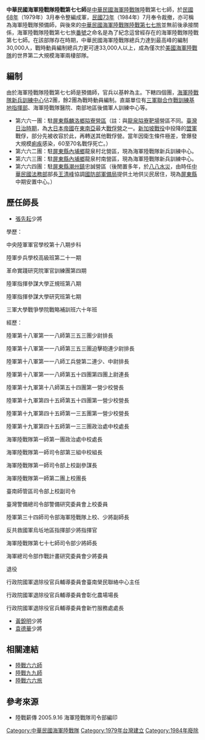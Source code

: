 {{nofootnotes|time=2011-06-29T06:15:39+00:00}}
'''中華民國海軍陸戰隊陸戰第七七師'''是[[中華民國海軍陸戰隊|中華民國海軍陸戰隊]]陸戰第七七師，於[[民國68年|民國68年]]（1979年）3月奉令整編成軍，[[民國73年|民國73年]]（1984年）7月奉令裁撤，亦可稱為海軍陸戰隊預備師，與後來的[[陸戰77旅|中華民國海軍陸戰隊陸戰第七七旅]]並無前後承接關係，海軍陸戰隊陸戰第七七旅[[番號|番號]]之命名是為了紀念這曾經存在的海軍陸戰隊陸戰第七七師。在該部隊存在時期，中華民國海軍陸戰隊總兵力達到最高峰的編制30,000人，戰時動員編制總兵力更可達33,000人以上，成為僅次於[[美國海軍陸戰隊|美國海軍陸戰隊]]的世界第二大規模海軍兩棲部隊。

== 編制 ==
由於海軍陸戰隊陸戰第七七師是預備師，官兵以基幹為主。下轄四個團，[[海軍陸戰隊新兵訓練中心|海軍陸戰隊新兵訓練中心]]佔2團，餘2團為戰時動員編制。直屬單位有[[三軍聯合作戰訓練基地指揮部|三軍聯合作戰訓練基地指揮部]]、海軍陸戰隊醫院、南部地區後備軍人訓練中心等。
*第六六一團：駐[[屏東縣|屏東縣]][[麟洛鄉|麟洛鄉]][[麟洛隘寮營區|隘寮營區]]（註：與[[龍泉隘寮靶場|龍泉隘寮靶場]]營區不同。[[臺灣日治時期|臺灣日治時期]]，為[[大日本帝國|大日本帝國]]在[[東南亞|東南亞]]最大[[戰俘營|戰俘營]]之一。[[新加坡戰役|新加坡戰役]]中投降的[[盟軍|盟軍]]戰俘，部分先被收容於此，再轉送其他戰俘營。當年因衛生條件極差，曾爆發大規模[[痢疾|痢疾]]感染，60至70名戰俘死亡。）
*第六六二團：駐[[屏東縣|屏東縣]][[內埔鄉|內埔鄉]]龍泉村北營區，現為海軍陸戰隊新兵訓練中心。
*第六六三團：駐[[屏東縣|屏東縣]][[內埔鄉|內埔鄉]]龍泉村南營區，現為海軍陸戰隊新兵訓練中心。
*第六六四團：駐[[屏東縣|屏東縣]][[潮州鎮|潮州鎮]]忠誠營區（後閒置多年，於[[八八水災|八八水災]]，由時任[[中華民國法務部|中華民國法務部]]部長[[王清峰|王清峰]]協調[[國防部軍備局|國防部軍備局]]提供土地供災民居住，現為[[屏東縣|屏東縣]]中期安置中心。）

==歷任師長==
*[[張先耘|張先耘]]少將
學歷：

中央陸軍軍官學校第十八期步科

陸軍步兵學校高級班第二十一期

革命實踐研究院軍官訓練團第四期

陸軍指揮參謀大學正規班第八期

陸軍指揮參謀大學研究班第七期

三軍大學戰爭學院戰略補訓班六十年班

經歷：

陸軍第十八軍第一一八師第三五三團少尉排長

陸軍第十八軍第一一八師第三五三團迫擊砲連少尉排長

陸軍第十八軍第一一八師工兵營第二連少、中尉排長

陸軍第十八軍第一一八師第五十四團第四團上尉連長

陸軍第十九軍第十八師第五十四團第一營少校營長

陸軍第十九軍第四十五師第五十四團第一營少校營長

陸軍第十九軍第四十五師第一三五團第一營少校營長

陸軍第十九軍第四十五師第一三三團政治處中校處長

海軍陸戰隊第一師第一團政治處中校處長

海軍陸戰隊第一師司令部第三組中校組長

海軍陸戰隊第一師司令部上校副參謀長

海軍陸戰隊第一師第二團上校團長

臺南師管區司令部上校副司令

臺灣警備總司令部警備研究委員會上校委員

陸軍第三十四師司令部海軍陸戰隊上校、少將副師長

反共救國軍烏坵地區指揮部少將指揮官

海軍陸戰隊第七十七師司令部少將師長

海軍總司令部作戰計畫研究委員會少將委員

退役

行政院國軍退除役官兵輔導委員會臺南榮民聯絡中心主任

行政院國軍退除役官兵輔導委員會彰化農場場長

行政院國軍退除役官兵輔導委員會新竹服務處處長
*[[黃銳明|黃銳明]]少將
*[[袁德華|袁德華]]少將

== 相關連結 ==
*[[陸戰第1師|陸戰六六師]]
*[[海軍陸戰隊陸戰九九旅|陸戰九九師]]
*[[陸戰六六旅|陸戰六六旅]]

== 參考來源 ==
*陸戰薪傳 2005.9.16 海軍陸戰隊司令部編印

[[Category:中華民國海軍陸戰隊|Category:中華民國海軍陸戰隊]]
[[Category:1979年台灣建立|Category:1979年台灣建立]]
[[Category:1984年廢除|Category:1984年廢除]]